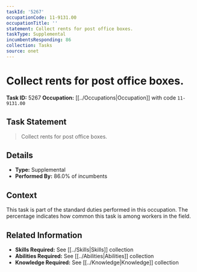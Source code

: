 ```yaml
---
taskId: '5267'
occupationCode: 11-9131.00
occupationTitle: ''
statement: Collect rents for post office boxes.
taskType: Supplemental
incumbentsResponding: 86
collection: Tasks
source: onet
---
```

# Collect rents for post office boxes.

**Task ID:** 5267
**Occupation:** [[../Occupations|Occupation]] with code `11-9131.00`

## Task Statement

> Collect rents for post office boxes.

## Details

- **Type:** Supplemental
- **Performed By:** 86.0% of incumbents

## Context

This task is part of the standard duties performed in this occupation. The percentage indicates how common this task is among workers in the field.

## Related Information

- **Skills Required:** See [[../Skills|Skills]] collection
- **Abilities Required:** See [[../Abilities|Abilities]] collection
- **Knowledge Required:** See [[../Knowledge|Knowledge]] collection

